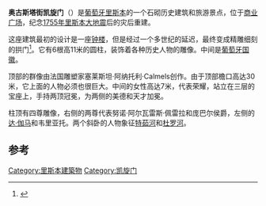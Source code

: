 {{Infobox building
| name                = 奥古斯塔街凯旋门
| native_name         = {{lang-pt|Arco da Rua Augusta}}
| image               = Lisbon Praça do Comércio BW 2018-10-03 13-33-44 s.jpg 
| image_size          = 200px
| building_type       = [[凯旋门|凯旋门]]
| location            = [[葡萄牙|葡萄牙]][[里斯本|里斯本]] 
| location_country    = {{flag|Portugal}}
| coordinates         = {{coord|38.7084|-9.1368|type:landmark_region:PT|display=inline,title}}
| start_date          = 1755
| completion_date     = 1873
}}
'''奥古斯塔街凯旋门'''（{{lang-pt|Arco da Rua Augusta}}）是[[葡萄牙|葡萄牙]][[里斯本|里斯本]]的一个石砌历史建筑和旅游景点，位于[[商业广场|商业广场]]，纪念[[1755年里斯本大地震|1755年里斯本大地震]]后的灾后重建。

这座建筑最初的设计是一座[[钟楼|钟楼]]，但是经过一个多世纪的延迟，最终变成精雕细刻的拱门<ref name="De Macedo">{{cite book | last =De Macedo| first = Joaquim| title = A Guide to Lisbon and Its Environs Including Cintra and Mafra with a Large Plan of Lisbon| publisher = Read Books| year = 2010 | pages = passim| isbn = 1445551942}}</ref>。它有6根高11米的圆柱，装饰着各种历史人物的雕像。中间是[[葡萄牙国徽|葡萄牙国徽]]。

顶部的群像由法国雕塑家塞莱斯坦·阿纳托利·Calmels创作。由于顶部檐口高达30米，它上面的人物必须也很巨大。中间的女性高达7米，代表荣耀，站立在三层的宝座上，手持两顶冠冕，为两侧的美德和天才加冕。

柱顶有四尊雕像，右侧的两尊代表努诺·阿尔瓦雷斯·佩雷拉和庞巴尔侯爵，左侧的[[达·伽马|达·伽马]]和韦里亚托。两个斜卧的人物象征[[特茹河|特茹河]]和[[杜罗河|杜罗河]]。

==参考==
{{reflist}}
{{commonscat|Arco Triunfal da Rua Augusta}}

[[Category:里斯本建築物|Category:里斯本建築物]]
[[Category:凯旋门|Category:凯旋门]]